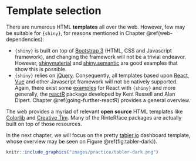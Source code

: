 # Template selection {#custom-templates-selection}
There are numerous HTML __templates__ all over the web. However, few may be suitable for `{shiny}`, for reasons mentioned
in Chapter \@ref(web-dependencies):

  * `{shiny}` is built on top of [Bootstrap 3](https://getbootstrap.com/docs/3.3/) (HTML, CSS and Javascript framework), and changing the framework will not be a trivial endeavor. However, [shinymaterial](https://github.com/ericrayanderson/shinymaterial) and [shiny.semantic](https://github.com/Appsilon/shiny.semantic) are good examples that show this is possible.
  * `{shiny}` relies on [jQuery](https://jquery.com). Consequently, all templates based upon [React](https://fr.reactjs.org), [Vue](https://vuejs.org) and other Javascript framework will not be natively supported. Again, there exist some [examples](https://github.com/alandipert/react-widget-demo/blob/master/app.R) for React with `{shiny}` and more generally,
the [reactR](https://react-r.github.io/reactR/) package developed by Kent Russell and Alan Dipert. Chapter \@ref(going-further-reactR) provides a general overview.

The web provides a myriad of relevant **open source** HTML templates like [Colorlib](https://colorlib.com) and [Creative Tim](https://www.creative-tim.com/bootstrap-themes/free). Many of the RinteRface packages are actually built on top of those resources. 

In the next chapter, we will focus on the pretty [tabler.io](https://preview-dev.tabler.io/layout-dark.html) dashboard template, whose overview may be seen on Figure \@ref(fig:tabler-dark)).

```r
knitr::include_graphics("images/practice/tabler-dark.png")
```